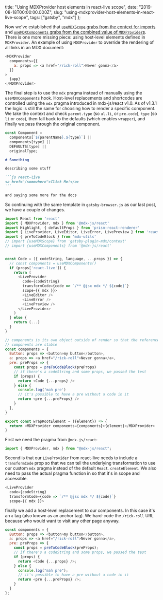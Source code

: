   title:
    "Using MDXProvider host elements in react-live scope",
  date: "2019-08-18T00:00:00.000Z",
  slug:
    "using-mdxprovider-host-elements-in-react-live-scope",
  tags: ["gatsby", "mdx"]
};

Now we've established that
[`useMDXScope` grabs from the context for imports](/post/using-mdx-scope-in-react-live-scope/)
and
[`useMDXComponents` grabs from the combined value of `MDXProvider`s](/post/using-mdx-shortcodes-in-react-live-scope/).
There is one more missing piece: using host-level elements
defined in `MDXProvider`. An example of using `MDXProvider`
to override the rendering of all links in an MDX document:

```js
<MDXProvider
  components={{
    a: props => <a href="/rick-roll">Never gonna</a>
  }}
>
  {app}
</MDXProvider>
```

The final step is to use the `mdx` pragma instead of
manually using the `useMDXComponents` hook. Host-level
replacements and shortcodes are controlled using the `mdx`
pragma introduced in mdx-js/react v1.0. As of v1.3.1 the
logic is still the same for choosing how to render a
specific component. We take the context and check
`parent.type` (so `ul.li`, or `pre.code`), `type` (so `li`
or `code`), then fall back to the defaults (which enables
`wrapper`), and finally we pass through the original
component.

```js title="@mdx-js/react/src/create-element.js"
const Component =
  components[`${parentName}.${type}`] ||
  components[type] ||
  DEFAULTS[type] ||
  originalType;
```

````md
# Something

describing some stuff

```js react-live
<a href="/somewhere">Click Me!</a>
```

and saying some more for the docs
````

So continuing with the same template in `gatsby-browser.js`
as our last post, we have a couple of changes.

```js
import React from 'react'
import { MDXProvider, mdx } from '@mdx-js/react'
import Highlight, { defaultProps } from 'prism-react-renderer'
import { LiveProvider, LiveEditor, LiveError, LivePreview } from 'react-live'
import { preToCodeBlock } from 'mdx-utils'
// import {useMDXScope} from 'gatsby-plugin-mdx/context'
// import {useMDXComponents} from '@mdx-js/react'


const Code = ({ codeString, language, ...props }) => {
  // const components = useMDXComponents()
  if (props['react-live']) {
    return (
      <LiveProvider
        code={codeString}
        transformCode={code => `/** @jsx mdx */ ${code}`}
        scope={{ mdx }}>
        <LiveEditor />
        <LiveError />
        <LivePreview />
      </LiveProvider>
    )
  } else {
    return (...)
  }
}

// components is its own object outside of render so that the references to
// components are stable
const components = {
  Button: props => <button>my button</button>,
  a: props => <a href="/rick-roll">Never gonna</a>,
  pre: preProps => {
    const props = preToCodeBlock(preProps)
    // if there's a codeString and some props, we passed the test
    if (props) {
      return <Code {...props} />
    } else {
      console.log('mah pre')
      // it's possible to have a pre without a code in it
      return <pre {...preProps} />
    }
  },
}

export const wrapRootElement = ({element}) => {
  return <MDXProvider components={components}>{element}</MDXProvider>
}
```

First we need the pragma from `@mdx-js/react`:

```js
import { MDXProvider, mdx } from "@mdx-js/react";
```

Second is that our `LiveProvider` from react-live needs to
include a `transformCode` prop so that we can tell the
underlying transformation to use our custom `mdx` pragma
instead of the default `React.createElement`. We also need
to pass the actual pragma function in so that it's in scope
and accessible.

```js
<LiveProvider
  code={codeString}
  transformCode={code => `/** @jsx mdx */ ${code}`}
  scope={{ mdx }}>
```

finally we add a host-level replacement to our components.
In this case it's an `a` tag (also known as an anchor tag).
We hard-code the `/rick-roll` URL because who would want to
visit any other page anyway.

```js
const components = {
  Button: props => <button>my button</button>,
  a: props => <a href="/rick-roll">Never gonna</a>,
  pre: preProps => {
    const props = preToCodeBlock(preProps);
    // if there's a codeString and some props, we passed the test
    if (props) {
      return <Code {...props} />;
    } else {
      console.log("mah pre");
      // it's possible to have a pre without a code in it
      return <pre {...preProps} />;
    }
  }
};
```
